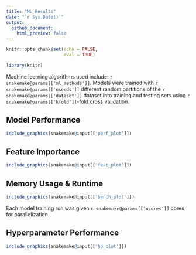 ```yaml
---
title: "ML Results"
date: "`r Sys.Date()`"
output:
  github_document:
    html_preview: false
---
```


```r
knitr::opts_chunk$set(echo = FALSE,
                      eval = TRUE)
```

```r
library(knitr)
```

Machine learning algorithms used include: `r snakemake@params[['ml_methods']]`.
Models were trained with `r snakemake@params[['nseeds']]` different random
partitions of the `r snakemake@params[['dataset']]` dataset into training and
testing sets using `r snakemake@params[['kfold']]`-fold cross validation.

## Model Performance

```r
include_graphics(snakemake@input[['perf_plot']])
```

## Feature Importance

```r
include_graphics(snakemake@input[['feat_plot']])
```

## Memory Usage & Runtime

```r
include_graphics(snakemake@input[['bench_plot']])
```

Each model training run was given `r snakemake@params[['ncores']]` cores
for parallelization.

## Hyperparameter Performance

```r
include_graphics(snakemake@input[['hp_plot']])
```